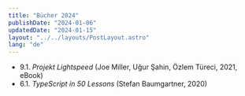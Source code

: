 ```yaml
---
title: "Bücher 2024"
publishDate: "2024-01-06"
updatedDate: "2024-01-15"
layout: "../../layouts/PostLayout.astro"
lang: "de"
---
```


- 9.1. _Projekt Lightspeed_ (Joe Miller, Uğur Şahin, Özlem Türeci, 2021, eBook)
- 6.1. _TypeScript in 50 Lessons_ (Stefan Baumgartner, 2020)
